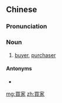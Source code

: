 {{also|买家}}
==Chinese==
{{zh-forms|s=买家}}

===Pronunciation===
{{zh-pron
|m=mǎijiā
|c=maai5 gaa1
|cat=n
}}

===Noun===
{{zh-noun}}

# [[buyer]], [[purchaser]]

====Antonyms====
* {{zh-l|賣家}}

[[mg:買家]]
[[zh:買家]]